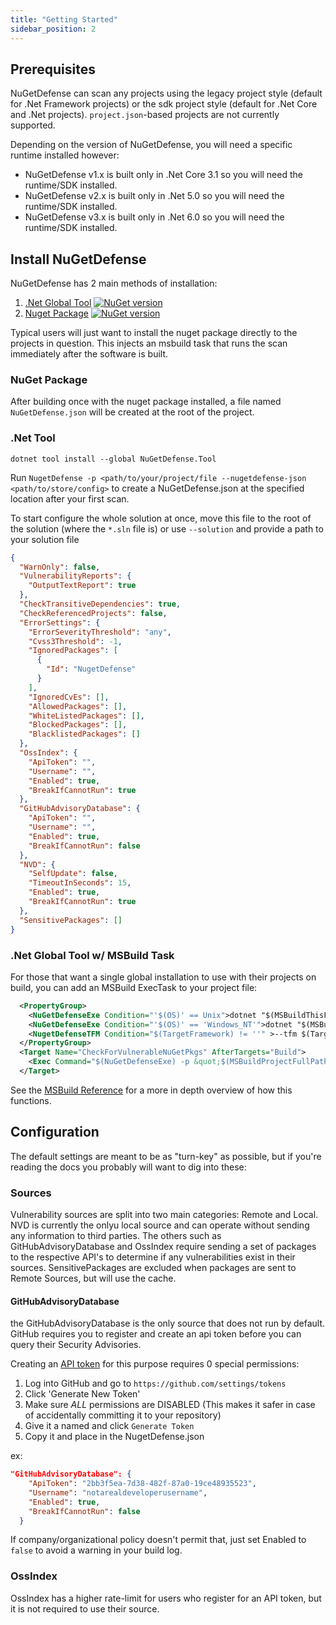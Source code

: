 ```yaml
---
title: "Getting Started"
sidebar_position: 2
---
```


## Prerequisites
NuGetDefense can scan any projects using the legacy project style (default for .Net Framework projects) or the sdk
project style (default for .Net Core and .Net projects).  `project.json`-based projects are not currently supported.

Depending on the version of NuGetDefense, you will need a specific runtime installed however:
 * NuGetDefense v1.x is built only in .Net Core 3.1 so you will need the runtime/SDK installed.
 * NuGetDefense v2.x is built only in .Net 5.0 so you will need the runtime/SDK installed.
 * NuGetDefense v3.x is built only in .Net 6.0 so you will need the runtime/SDK installed.

## Install NuGetDefense
NuGetDefense has 2 main methods of installation:

 1. [.Net Global Tool](https://www.nuget.org/packages/NuGetDefense.Tool) [![NuGet version](https://badge.fury.io/nu/NugetDefense.svg)](https://badge.fury.io/nu/NugetDefense)
 2. [Nuget Package](https://www.nuget.org/packages/NuGetDefense) [![NuGet version](https://badge.fury.io/nu/NugetDefense.svg)](https://badge.fury.io/nu/NugetDefense)


Typical users will just want to install the nuget package directly to the projects in question. This injects an msbuild task that runs the scan immediately after the software is built.

### NuGet Package
After building once with the nuget package installed, a file named `NuGetDefense.json` will be created at the root of the project.

### .Net Tool
`dotnet tool install --global NuGetDefense.Tool`

Run `NugetDefense -p <path/to/your/project/file --nugetdefense-json <path/to/store/config>` to create a NuGetDefense.json at the specified location after your first scan.

To start configure the whole solution at once, move this file to the root of the solution (where the `*.sln` file is) or use `--solution` and provide a path to your solution file


```json title="NuGetDefense.json"
{
  "WarnOnly": false,
  "VulnerabilityReports": {
    "OutputTextReport": true
  },
  "CheckTransitiveDependencies": true,
  "CheckReferencedProjects": false,
  "ErrorSettings": {
    "ErrorSeverityThreshold": "any",
    "Cvss3Threshold": -1,
    "IgnoredPackages": [
      {
        "Id": "NugetDefense"
      }
    ],
    "IgnoredCvEs": [],
    "AllowedPackages": [],
    "WhiteListedPackages": [],
    "BlockedPackages": [],
    "BlacklistedPackages": []
  },
  "OssIndex": {
    "ApiToken": "",
    "Username": "",
    "Enabled": true,
    "BreakIfCannotRun": true
  },
  "GitHubAdvisoryDatabase": {
    "ApiToken": "",
    "Username": "",
    "Enabled": true,
    "BreakIfCannotRun": false
  },
  "NVD": {
    "SelfUpdate": false,
    "TimeoutInSeconds": 15,
    "Enabled": true,
    "BreakIfCannotRun": true
  },
  "SensitivePackages": []
}

```

### .Net Global Tool w/ MSBuild Task
For those that want a single global installation to use with their projects on build, you can add an MSBuild ExecTask to your project file:

```xml
  <PropertyGroup>
    <NuGetDefenseExe Condition="'$(OS)' == Unix">dotnet "$(MSBuildThisFileDirectory)../tools/net6.0/NuGetDefense.dll"</NuGetDefenseExe>
    <NuGetDefenseExe Condition="'$(OS)' == 'Windows_NT'">dotnet "$(MSBuildThisFileDirectory)..\tools\net6.0\NuGetDefense.dll"</NuGetDefenseExe>
    <NugetDefenseTFM Condition="$(TargetFramework) != ''" >--tfm $(TargetFramework)</NugetDefenseTFM>
  </PropertyGroup>
  <Target Name="CheckForVulnerableNuGetPkgs" AfterTargets="Build">
    <Exec Command="$(NuGetDefenseExe) -p &quot;$(MSBuildProjectFullPath)&quot; $(NugetDefenseTFM)" IgnoreExitCode="false" />
  </Target>
```

See the [MSBuild Reference](https://docs.microsoft.com/en-us/visualstudio/msbuild/msbuild-reference) for a more in depth overview of how this functions.

## Configuration
The default settings are meant to be as "turn-key" as possible, but if you're reading the docs you probably will want to dig into these:

### Sources
Vulnerability sources are split into two main categories: Remote and Local. NVD is currently the onlyu local source and can operate without sending any information to third parties. The others such as GitHubAdvisoryDatabase and OssIndex require sending a set of packages to the respective API's to determine if any vulnerabilities exist in their sources. SensitivePackages are excluded when packages are sent to Remote Sources, but will use the cache.

#### GitHubAdvisoryDatabase
the GitHubAdvisoryDatabase is the only source that does not run by default. GitHub requires you to register and create an api token before you can query their Security Advisories.

Creating an [API token](https://docs.github.com/en/authentication/keeping-your-account-and-data-secure/creating-a-personal-access-token) for this purpose requires 0 special permissions:
1. Log into GitHub and go to `https://github.com/settings/tokens`
2. Click 'Generate New Token'
3. Make sure *ALL* permissions are DISABLED (This makes it safer in case of accidentally committing it to your repository)
4. Give it a named and click `Generate Token`
5. Copy it and place in the NugetDefense.json

ex:
```json
"GitHubAdvisoryDatabase": {
    "ApiToken": "2bb3f5ea-7d38-482f-87a0-19ce48935523",
    "Username": "notarealdeveloperusername",
    "Enabled": true,
    "BreakIfCannotRun": false
  }
```

If company/organizational policy doesn't permit that, just set Enabled to `false` to avoid a warning in your build log.

### OssIndex
OssIndex has a higher rate-limit for users who register for an API token, but it is not required to use their source.